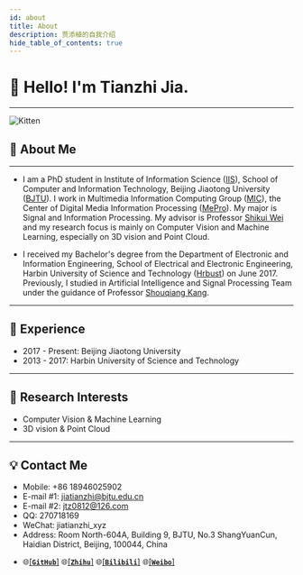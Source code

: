 ```yaml
---
id: about
title: About
description: 贾添植的自我介绍
hide_table_of_contents: true
---
```



# 👋 Hello! I'm Tianzhi Jia.

------

<div style={{ display: 'flex', justifyContent: 'center', alignItems: 'center' }}>
    <img 
        src="https://jiatianzhi.xyz/img/logo.png" 
        alt="Kitten" 
        title="A cute kitten" 
        style={{ width: '100px', height: '100px', borderRadius: '50%' }} 
    />
</div>

## 🧑 About Me

------

* I am a PhD student in Institute of Information Science ([IIS](http://iis.bjtu.edu.cn/)), School of Computer and Information Technology, Beijing Jiaotong University ([BJTU](http://www.njtu.edu.cn/)). I work in Multimedia Information Computing Group ([MIC](http://mic.bjtu.edu.cn/)), the Center of Digital Media Information Processing ([MePro](http://mepro.bjtu.edu.cn/)). My major is Signal and Information Processing. My advisor is Professor [Shikui Wei](http://faculty.bjtu.edu.cn/8466/) and my research focus is mainly on Computer Vision and Machine Learning, especially on 3D vision and Point Cloud.

* I received my Bachelor's degree from the Department of Electronic and Information Engineering, School of Electrical and Electronic Engineering, Harbin University of Science and Technology ([Hrbust](http://www.hrbust.edu.cn/)) on June 2017. Previously, I studied in Artificial Intelligence and Signal Processing Team under the guidance of  Professor [Shouqiang Kang](http://cetong.hrbust.edu.cn/2021/0812/c3446a64131/page.htm). 

------

## 🌱 Experience

* 2017 - Present: Beijing Jiaotong University
* 2013 - 2017: Harbin University of Science and Technology

------

## 🐛 Research Interests

* Computer Vision & Machine Learning
* 3D vision & Point Cloud

------

## 💡 Contact Me

- Mobile: +86 18946025902
- E-mail #1: [jiatianzhi@bjtu.edu.cn](mailto:jiatianzhi@bjtu.edu.cn)
- E-mail #2: [jtz0812@126.com](mailto:jtz0812@126.com)
- QQ: 270718169
- WeChat: jiatianzhi_xyz
- Address: Room North-604A, Building 9, BJTU, No.3 ShangYuanCun, Haidian District, Beijing, 100044, China

* 🌐<a href="https://github.com/jiatianzhi">[**`GitHub`**]</a> 🌐<a href="https://www.zhihu.com/people/jiatianzhi">[**`Zhihu`**]</a> 🌐<a href="https://space.bilibili.com/249801950">[**`Bilibili`**]</a> 🌐<a href="https://weibo.com/jiatianzhi">[**`Weibo`**]</a>


